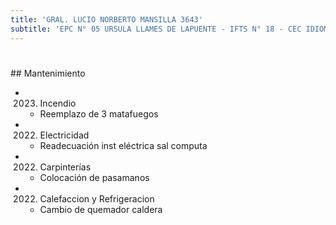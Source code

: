 ```yaml
---
title: 'GRAL. LUCIO NORBERTO MANSILLA 3643'
subtitle: 'EPC N° 05 URSULA LLAMES DE LAPUENTE - IFTS N° 18 - CEC IDIOMAS EXTRANJEROS N° 02'
---
```


#


 ## Mantenimiento

*  (2023) Incendio 
    + Reemplazo de 3 matafuegos

*  (2022) Electricidad 
    + Readecuación inst eléctrica sal computa

*  (2022) Carpinterías 
    + Colocación de pasamanos

*  (2022) Calefaccion y Refrigeracion 
    + Cambio de quemador caldera



